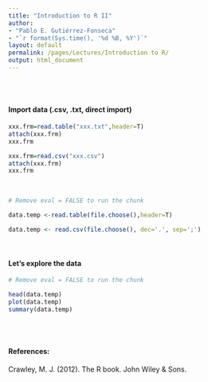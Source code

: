 ```yaml
---
title: "Introduction to R II"
author: 
- "Pablo E. Gutiérrez-Fonseca"
- "`r format(Sys.time(), '%d %B, %Y')`"
layout: default
permalink: /pages/Lectures/Introduction to R/
output: html_document
---
```

<br/>
<br/>


#### Import data (.csv, .txt, direct import)
```r
xxx.frm=read.table("xxx.txt",header=T)
attach(xxx.frm)
xxx.frm

xxx.frm=read.csv("xxx.csv")
attach(xxx.frm)
xxx.frm

```

<br/>

```r
# Remove eval = FALSE to run the chunk

data.temp <-read.table(file.choose(),header=T)

data.temp <- read.csv(file.choose(), dec='.', sep=';')

```

<br/>

#### Let's explore the data
```r
# Remove eval = FALSE to run the chunk

head(data.temp)
plot(data.temp)
summary(data.temp)

```

<br/>
<br/>

#### References:

Crawley, M. J. (2012). The R book. John Wiley & Sons.

<br/>
<br/>
<br/>
